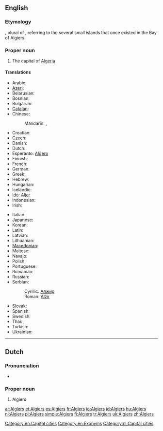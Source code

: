 ==English==
{{wikipedia}}

===Etymology===
{{etyl|ar}} {{term|الجزائر|tr=al-jazā’ir||the islands}}, plural of {{term|جزيرة|lang=ar||island|tr=jazīra}}, referring to the several small islands that once existed in the Bay of Algiers.

===Proper noun===
{{en-proper noun}}

# The capital of [[Algeria]]

====Translations====
{{trans-top|the capital of Algeria}}
* Arabic: {{t-|ar|الجزائر|p|tr=al-jazaa'ir}}
* [[Azeri]]: {{t-|az|Əlcəzair|xs=Azeri}}
* Belarusian: {{t|be|Алжыр|m|tr=Alžýr|xs=Belarusian}}
* Bosnian: {{t-|bs|Alžir|m}}
* Bulgarian: {{t-|bg|Алжир|m|tr=Alžír}}
* [[Catalan]]: {{t|ca|Alger|m}}
* Chinese:
*: Mandarin: {{t|cmn|阿爾及爾|sc=Hani}},  {{t|cmn|阿尔及尔|tr=Ā'ěrjí'ěr|sc=Hani}}
* Croatian: {{t+|hr|Alžir}}
* Czech: {{t-|cs|Alžír|m}}
* Danish: {{t-|da|Algier}}
* Dutch: {{t+|nl|Algiers}}
* Esperanto: [[Alĝero]]
* Finnish: {{t+|fi|Alger}}
* French: {{t+|fr|Alger}}
* German: {{t+|de|Algier}}
* Greek: {{t-|el|Αλγέρι|n|tr=alʝéri}}
* Hebrew: {{t-|he|אלג׳יר|tr=aljír}}
* Hungarian: {{t+|hu|Algír}}
* Icelandic: {{t|is|Algeirsborg}}
* [[Ido]]: [[Aljer]]
* Indonesian: {{t+|id|Aljir|xs=Indonesian}}
* Irish: {{t|ga|Cathair na hAilgéire|f}}
{{trans-mid}}
* Italian: {{t+|it|Algeri}}
* Japanese: {{t|ja|アルジェ|tr=Aruje}}
* Korean: {{t|ko|알제|tr=Alje|sc=Hang}}
* Latin: {{t-|la|Algeria|f}}
* Latvian: {{t|lv|Alžīra|xs=Latvian}}
* Lithuanian: {{t+|lt|Alžyras|xs=Lithuanian}}
* [[Macedonian]]: {{t+|mk|Алжир|m|tr=Álžir}}
* Maltese: {{t|mt|Alġier}}
* Navajo: {{tø|nv|Áljiis}}
* Polish: {{t+|pl|Algier|m}}
* Portuguese: {{t+|pt|Argel|m}}
* Romanian: {{t+|ro|Alger}}
* Russian: {{t+|ru|Алжир|m|tr=Alžír}}
* Serbian:
*: Cyrillic: [[Алжир]] {{m}}
*: Roman: [[Alžir#Serbian|Alžir]] {{m}}
* Slovak: {{t-|sk|Alžír|m}}
* Spanish: {{t+|es|Argel|m}}
* Swedish: {{t-|sv|Alger}}
* Thai: {{t|th|แอลเจียร์ส|tr=aaenjiiàt}},  {{t|th|อัลเจียร์ส|tr=anjiiàt}}
* Turkish: {{t+|tr|Cezayir}}
* Ukrainian: {{t+|uk|Алжир|m|tr=Alžýr|xs=Ukrainian}}
{{trans-bottom}}

[[Category:en:Capital cities]]
[[Category:en:Exonyms]]

----

==Dutch==

===Pronunciation===
* {{a|NL}} {{audio|Nl-Algiers.ogg|audio}}

===Proper noun===
{{infl|nl|proper noun|g=n}}

# Algiers

[[Category:nl:Capital cities]]

[[ar:Algiers]]
[[et:Algiers]]
[[es:Algiers]]
[[fr:Algiers]]
[[io:Algiers]]
[[id:Algiers]]
[[hu:Algiers]]
[[nl:Algiers]]
[[pl:Algiers]]
[[simple:Algiers]]
[[fi:Algiers]]
[[tr:Algiers]]
[[uk:Algiers]]
[[zh:Algiers]]